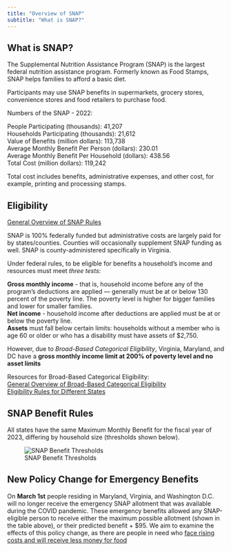 ```yaml
---
title: "Overview of SNAP"
subtitle: "What is SNAP?"
---
```

## What is SNAP?

The Supplemental Nutrition Assistance Program (SNAP) is the largest federal nutrition assistance program.  Formerly known as Food Stamps, SNAP helps families to afford a basic diet. 

Participants may use SNAP benefits in supermarkets, grocery stores, convenience stores and food retailers to purchase food.

Numbers of the SNAP - 2022:

People Participating (thousands):	41,207  
Households Participating (thousands):	21,612  
Value of Benefits (million dollars):	113,738  
Average Monthly Benefit Per Person (dollars):	230.01  
Average Monthly Benefit Per Household (dollars):	438.56  
Total Cost (million dollars):	119,242  


Total cost includes benefits, administrative expenses, and other cost, for example, printing and processing stamps. 


## Eligibility

[General Overview of SNAP Rules](https://www.cbpp.org/research/food-assistance/a-quick-guide-to-snap-eligibility-and-benefits)

SNAP is 100% federally funded but administrative costs are largely paid for by states/counties. Counties will occasionally supplement SNAP funding as well. SNAP is county-administered specifically in Virginia.

Under federal rules, to be eligible for benefits a household’s income and resources must meet *three tests*:  


**Gross monthly income** - that is, household income before any of the program’s deductions are applied — generally must be at or below 130 percent of the poverty line. The poverty level is higher for bigger families and lower for smaller families.  
**Net income** - household income after deductions are applied must be at or below the poverty line.  
**Assets** must fall below certain limits: households without a member who is age 60 or older or who has a disability must have assets of $2,750.  

However, due to *Broad-Based Categorical Eligibility*, Virginia, Maryland, and DC have a **gross monthly income limit at 200% of poverty level and no asset limits**

Resources for Broad-Based Categorical Eligibility:  
[General Overview of Broad-Based Categorical Eligibility](https://www.cbpp.org/research/food-assistance/snaps-broad-based-categorical-eligibility-supports-working-families-and)  
[Eligibility Rules for Different States](https://www.fns.usda.gov/snap/broad-based-categorical-eligibility)  


## SNAP Benefit Rules


All states have the same Maximum Monthly Benefit for the fiscal year of 2023, differing by household size (thresholds shown below).

![SNAP Benefit Thresholds](img/SNAP_Benefits_Table.png)  


## New Policy Change for Emergency Benefits

On **March 1st** people residing in Maryland, Virginia, and Washington D.C. will no longer receive the emergency SNAP allotment that was available during the COVID pandemic. These emergency benefits allowed any SNAP-eligible person to receive either the maximum possible allotment (shown in the table above), or their predicted benefit + $95. We aim to examine the effects of this policy change, as there are people in need who [face rising costs and will receive less money for food](https://wjla.com/news/local/dc-snap-recipients-face-lingering-high-costs-as-emergency-benefits-end-march-1-emergency-allotment-washington-maryland-virginia-capital-area-food-bank-assistance-money-inflation-hunger-economy#)